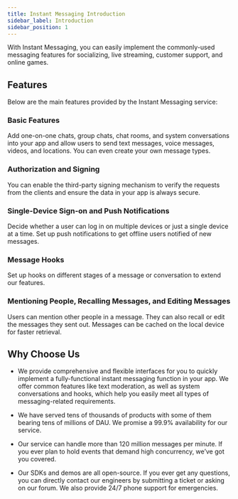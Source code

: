```yaml
---
title: Instant Messaging Introduction
sidebar_label: Introduction
sidebar_position: 1
---
```


With Instant Messaging, you can easily implement the commonly-used messaging features for socializing, live streaming, customer support, and online games.

## Features

Below are the main features provided by the Instant Messaging service:

### Basic Features

Add one-on-one chats, group chats, chat rooms, and system conversations into your app and allow users to send text messages, voice messages, videos, and locations. You can even create your own message types.

### Authorization and Signing

You can enable the third-party signing mechanism to verify the requests from the clients and ensure the data in your app is always secure.

### Single-Device Sign-on and Push Notifications

Decide whether a user can log in on multiple devices or just a single device at a time. Set up push notifications to get offline users notified of new messages.

### Message Hooks

Set up hooks on different stages of a message or conversation to extend our features.

### Mentioning People, Recalling Messages, and Editing Messages

Users can mention other people in a message. They can also recall or edit the messages they sent out. Messages can be cached on the local device for faster retrieval.

## Why Choose Us

- We provide comprehensive and flexible interfaces for you to quickly implement a fully-functional instant messaging function in your app. We offer common features like text moderation, as well as system conversations and hooks, which help you easily meet all types of messaging-related requirements.

- We have served tens of thousands of products with some of them bearing tens of millions of DAU. We promise a 99.9% availability for our service.

- Our service can handle more than 120 million messages per minute. If you ever plan to hold events that demand high concurrency, we’ve got you covered.

- Our SDKs and demos are all open-source. If you ever get any questions, you can directly contact our engineers by submitting a ticket or asking on our forum. We also provide 24/7 phone support for emergencies.
